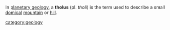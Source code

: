 In [[planetary geology]], a '''tholus''' (pl. ''tholi'') is the term used to describe a small [[dome|domical]] [[mountain]] or [[hill]].

{{geol-stub}}

[[category:geology]]